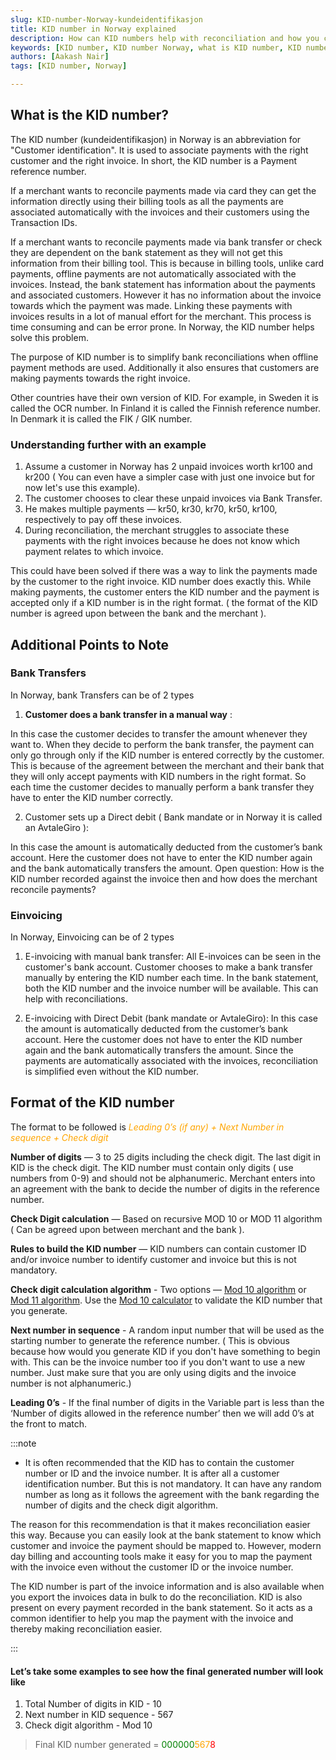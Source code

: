 ```yaml
---
slug: KID-number-Norway-kundeidentifikasjon
title: KID number in Norway explained
description: How can KID numbers help with reconciliation and how you can generate them. Learn what KID numbers are, why they're important, and how to generate them for your business transactions in Norway.
keywords: [KID number, KID number Norway, what is KID number, KID number for businesses, KID number explained, KID number generation, KID number importance, KID number for transactions, Norway payment system, Norwegian banking system]
authors: [Aakash Nair]
tags: [KID number, Norway]

---
```



## What is the KID number?

The KID number (kundeidentifikasjon) in Norway is an abbreviation for "Customer identification". It is used to associate payments with the right customer and the right invoice. In short, the KID number is a Payment reference number.

If a merchant wants to reconcile payments made via card they can get the information directly using their billing tools as all the payments are associated automatically with the invoices and their customers using the Transaction IDs.

If a merchant wants to reconcile payments made via bank transfer or check they are dependent on the bank statement as they will not get this information from their billing tool. This is because in billing tools, unlike card payments, offline payments are not automatically associated with the invoices. Instead, the bank statement has information about the payments and associated customers. However it has no information about the invoice towards which the payment was made.  Linking these payments with invoices results in a lot of manual effort for the merchant. This process is time consuming and can be error prone. In Norway, the KID number helps solve this problem.

The purpose of KID number is to simplify bank reconciliations when offline payment methods are used. 
Additionally it also ensures that customers are making payments towards the right invoice.

Other countries have their own version of KID. For example, in Sweden it is called the OCR number. In Finland it is called the Finnish reference number. In Denmark it is called the FIK / GIK number.


### Understanding further with an example

1. Assume a customer in Norway has 2 unpaid invoices worth kr100 and kr200 ( You can even have a simpler case with just one invoice but for now let's use this example).
2. The customer chooses to clear these unpaid invoices via Bank Transfer.
3. He makes multiple payments — kr50, kr30, kr70, kr50, kr100, respectively to pay off these invoices.
4. During reconciliation, the merchant struggles to associate these payments with the right invoices because he does not know which payment relates to which invoice.

This could have been solved if there was a way to link the payments made by the customer to the right invoice. KID number does exactly this. While making payments, the customer enters the KID number and the payment is accepted only if a KID number is in the right format. ( the format of the KID number is agreed upon between the bank and the merchant ).

## Additional Points to Note

### Bank Transfers 

In Norway, bank Transfers can be of 2 types 

1. **Customer does a bank transfer in a manual way** : 

  In this case the customer decides to transfer the amount whenever they want to. When they decide to perform the bank transfer, the payment can only go through only if the KID number is entered correctly by the customer. This is because of the agreement between the merchant and their bank that they will only accept payments with KID numbers in the right format. So each time the customer decides to manually perform a bank transfer they have to enter the KID number correctly.

2. Customer sets up a Direct debit ( Bank mandate or in Norway it is called an AvtaleGiro ): 

  In this case the amount is automatically deducted from the customer’s bank account. Here the customer does not have to enter the KID number again and the bank automatically transfers the amount. Open question: How is the KID number recorded against the invoice then and how does the merchant reconcile payments? 

### Einvoicing

In Norway, Einvoicing can be of 2 types

1. E-invoicing with manual bank transfer: All E-invoices can be seen in the customer's bank account. Customer chooses to make a bank transfer manually by entering the KID number each time. In the bank statement, both the KID number and the invoice number will be available. This can help with reconciliations.

2. E-invoicing with Direct Debit (bank mandate or AvtaleGiro): In this case the amount is automatically deducted from the customer’s bank account. Here the customer does not have to enter the KID number again and the bank automatically transfers the amount. Since the payments are automatically associated with the invoices, reconciliation is simplified even without the KID number.

## Format of the KID number

The format to be followed is *<font color="orange">Leading 0’s (if any) + Next Number in sequence + Check digit</font>*

**Number of digits** — 3 to 25 digits including the check digit. The last digit in KID is the check digit. The KID number must contain only digits ( use numbers from 0-9) and should not be alphanumeric. Merchant enters into an agreement with the bank to decide the number of digits in the reference number. 

**Check Digit calculation** — Based on recursive MOD 10 or MOD 11 algorithm ( Can be agreed upon between merchant and the bank ).

**Rules to build the KID number** — KID numbers can contain customer ID and/or invoice number to identify customer and invoice but this is not mandatory.


**Check digit calculation algorithm** - Two options — <a href="https://en.wikipedia.org/wiki/Luhn_algorithm" target="_blank">Mod 10 algorithm</a> or <a href="https://no.wikipedia.org/wiki/MOD11" target="_blank">Mod 11 algorithm</a>. Use the <a href="https://simplycalc.com/luhn-calculate.php" target="_blank">Mod 10 calculator</a> to validate the KID number that you generate.

**Next number in sequence** - A random input number that will be used as the starting number to generate the reference number. ( This is obvious because how would you generate KID if you don't have something to begin with. This can be the invoice number too if you don't want to use a new number. Just make sure that you are only using digits and the invoice number is not alphanumeric.)

**Leading 0’s** - If the final number of digits in the Variable part is less than the ‘Number of digits allowed in the reference number’ then we will add 0’s at the front to match. 


:::note

* It is often recommended that the KID has to contain the customer number or ID and the invoice number. It is after all a customer identification number. But this is not mandatory. It can have any random number as long as it follows the agreement with the bank regarding the number of digits and the check digit algorithm. 

The reason for this recommendation is that it makes reconciliation easier this way. Because you can easily look at the bank statement to know which customer and invoice the payment should be mapped to. However, modern day billing and accounting tools make it easy for you to map the payment with the invoice even without the customer ID or the invoice number. 

The KID number is part of the invoice information and is also available when you export the invoices data in bulk to do the reconciliation. KID is also present on every payment recorded in the bank statement. So it acts as a common identifier to help you map the payment with the invoice and thereby making reconciliation easier.

:::

#### Let’s take some examples to see how the final generated number will look like

1. Total Number of digits in KID - 10
2. Next number in KID sequence - 567
4. Check digit algorithm - Mod 10



> Final KID number generated = <font color="green">000000</font><font color="orange">567</font><font color="red">8</font> 






